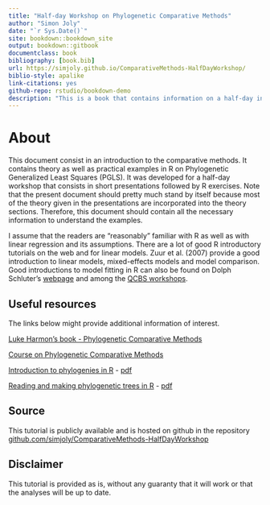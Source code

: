```yaml
--- 
title: "Half-day Workshop on Phylogenetic Comparative Methods"
author: "Simon Joly"
date: "`r Sys.Date()`"
site: bookdown::bookdown_site
output: bookdown::gitbook
documentclass: book
bibliography: [book.bib]
url: https://simjoly.github.io/ComparativeMethods-HalfDayWorkshop/
biblio-style: apalike
link-citations: yes
github-repo: rstudio/bookdown-demo
description: "This is a book that contains information on a half-day introductoray workshop on Phylogenetic Comparative Methods"
---
```



# About

This document consist in an introduction to the comparative methods. It contains theory as well as practical examples in R on Phylogenetic Generalized Least Squares (PGLS). It was developed for a half-day workshop that consists in short presentations followed by R exercises. Note that the present document should pretty much stand by itself because most of the theory given in the presentations are incorporated into the theory sections. Therefore, this document should contain all the necessary information to understand the examples.

I assume that the readers are "reasonably" familiar with R as well as with linear regression and its assumptions. There are a lot of good R introductory tutorials on the web and for linear models. Zuur et al. (2007) provide a good introduction to linear models, mixed-effects models and model comparison. Good introductions to model fitting in R can also be found on Dolph Schluter's [webpage](https://www.zoology.ubc.ca/~schluter/R/fit-model/) and among the [QCBS workshops](http://qcbs.ca/wiki/r_workshop4).


## Useful resources

The links below might provide additional information of interest.

[Luke Harmon's book - Phylogenetic Comparative Methods](https://lukejharmon.github.io/pcm/)

[Course on Phylogenetic Comparative Methods](http://github.com/simjoly/CourseComparativeMethods/)

[Introduction to phylogenies in R](http://htmlpreview.github.io/?http://github.com/simjoly/CourseComparativeMethods/blob/master/lecture1/Introduction_phylo.html) - [pdf](http://github.com/simjoly/CourseComparativeMethods/blob/master/lecture1/Introduction_phylo.pdf)

[Reading and making phylogenetic trees in R](http://htmlpreview.github.io/?http://github.com/simjoly/CourseComparativeMethods/blob/master/lecture2/PhylogeneticTree.html) - [pdf](http://github.com/simjoly/CourseComparativeMethods/blob/master/lecture2/PhylogeneticTree.pdf)


## Source

This tutorial is publicly available and is hosted on github in the repository [github.com/simjoly/ComparativeMethods-HalfDayWorkshop](https://github.com/simjoly/ComparativeMethods-HalfDayWorkshop)


## Disclaimer

This tutorial is provided as is, without any guaranty that it will work or that the analyses will be up to date.
